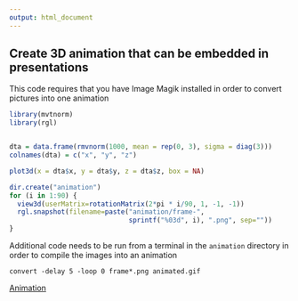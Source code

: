 ```yaml
---
output: html_document
---
```


## **Create 3D animation that can be embedded in presentations**

This code requires that you have Image Magik installed in order to convert pictures into one animation


```r
library(mvtnorm)
library(rgl)


dta = data.frame(rmvnorm(1000, mean = rep(0, 3), sigma = diag(3)))
colnames(dta) = c("x", "y", "z")

plot3d(x = dta$x, y = dta$y, z = dta$z, box = NA)

dir.create("animation")
for (i in 1:90) {
  view3d(userMatrix=rotationMatrix(2*pi * i/90, 1, -1, -1))
  rgl.snapshot(filename=paste("animation/frame-",
                              sprintf("%03d", i), ".png", sep=""))
}
```

Additional code needs to be run from a terminal in the `animation` directory in order to compile the images into an animation

`convert -delay 5 -loop 0 frame*.png animated.gif`

[Animation]("https://JestonBlu/DataScience/gh-pages/Visualization/plot3d/animated.gif")